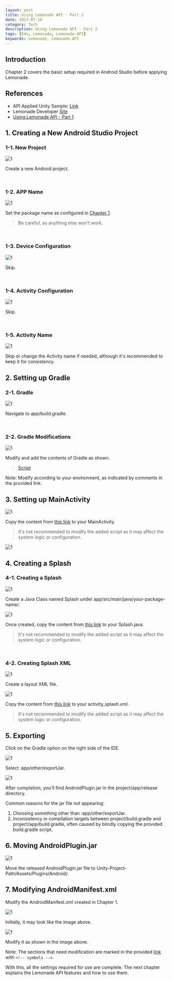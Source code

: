 ```yaml
---
layout: post
title: Using Lemonade API - Part 2
date: 2017-07-18
category: Tech
description: Using Lemonade API - Part 2
tags: [Edu, Lemonade, Lemonade-API]
keywords: Lemonade, Lemonade-API
---
```


## Introduction

Chapter 2 covers the basic setup required in Android Studio before applying Lemonade.

## References

- API Applied Unity Sample: [Link](https://github.com/LemonClub/lemonade-android-api-unity-example)
- Lemonade Developer [Site](http://lemontree.dothome.co.kr/lemonade/)
- [Using Lemonade API - Part 1](/tech/2017/07/14/LemonadeAPI-desc-1)

## 1. Creating a New Android Studio Project

### 1-1. New Project

![1](/img/2017-7-20-LemonadeAPI-func/10.PNG)

Create a new Android project.

<br />

### 1-2. APP Name

![1](/img/2017-7-20-LemonadeAPI-func/11.PNG)

Set the package name as configured in [Chapter 1](/tech/2017/07/14/LemonadeAPI-desc-1.html).

> Be careful, as anything else won't work.

<br />

### 1-3. Device Configuration

![1](/img/2017-7-20-LemonadeAPI-func/12.PNG)

Skip.

<br />

### 1-4. Activity Configuration

![1](/img/2017-7-20-LemonadeAPI-func/13.PNG)

Skip.

<br />

### 1-5. Activity Name

![1](/img/2017-7-20-LemonadeAPI-func/14.PNG)

Skip or change the Activity name if needed, although it's recommended to keep it for consistency.

## 2. Setting up Gradle

### 2-1. Gradle

![1](/img/2017-7-20-LemonadeAPI-func/16.PNG)

Navigate to app/build.gradle.

<br />

### 2-2. Gradle Modifications

![1](/img/2017-7-20-LemonadeAPI-func/17.PNG)

Modify and add the contents of Gradle as shown.

> [Script](https://github.com/LemonClub/lemonade-androidstudio-unity/blob/master/app/build.gradle)

Note: Modify according to your environment, as indicated by comments in the provided link.

## 3. Setting up MainActivity

![1](/img/2017-7-20-LemonadeAPI-func/18.PNG)

Copy the content from [this link](https://github.com/LemonClub/lemonade-androidstudio-unity/blob/master/app/src/main/java/net/lemontree/lemonade/MainActivity.java) to your MainActivity.

> It's not recommended to modify the added script as it may affect the system logic or configuration.

![1](/img/2017-7-20-LemonadeAPI-func/19.PNG)

## 4. Creating a Splash

### 4-1. Creating a Splash

![1](/img/2017-7-20-LemonadeAPI-func/20.PNG)

Create a Java Class named Splash under app/src/main/java/your-package-name/.

![1](/img/2017-7-20-LemonadeAPI-func/21.PNG)

Once created, copy the content from [this link](https://github.com/LemonClub/lemonade-androidstudio-unity/blob/master/app/src/main/java/net/lemontree/lemonade/Splash.java) to your Splash.java.

> It's not recommended to modify the added script as it may affect the system logic or configuration.

<br />

### 4-2. Creating Splash XML

![1](/img/2017-7-20-LemonadeAPI-func/23.PNG)

Create a layout XML file.

![1](/img/2017-7-20-LemonadeAPI-func/24.PNG)

Copy the content from [this link](https://github.com/LemonClub/lemonade-androidstudio-unity/blob/master/app/src/main/res/layout/activity_splash.xml) to your activity_splash.xml.

> It's not recommended to modify the added script as it may affect the system logic or configuration.

## 5. Exporting

Click on the Gradle option on the right side of the IDE.

![1](/img/2017-7-20-LemonadeAPI-func/27.PNG)

Select :app/other/exportJar.

![1](/img/2017-7-20-LemonadeAPI-func/28.PNG)

After completion, you'll find AndroidPlugin.jar in the project/app/release directory.

Common reasons for the jar file not appearing:

1. Choosing something other than :app/other/exportJar.
2. Inconsistency in compilation targets between project/build.gradle and project/app/build.gradle, often caused by blindly copying the provided build.gradle script.

## 6. Moving AndroidPlugin.jar

![1](/img/2017-7-20-LemonadeAPI-func/30.PNG)

Move the released AndroidPlugin.jar file to Unity-Project-Path/Assets/Plugins/Android/.

## 7. Modifying AndroidManifest.xml

Modify the AndroidManifest.xml created in Chapter 1.

![1](/img/2017-7-20-LemonadeAPI-func/31.PNG)

Initially, it may look like the image above.

![1](/img/2017-7-20-LemonadeAPI-func/32.PNG)

Modify it as shown in the image above.

Note: The sections that need modification are marked in the provided [link](https://github.com/LemonClub/lemonade-android-api-unity-example/blob/master/Assets/Plugins/Android/AndroidManifest.xml) with `<!-- symbols -->`.

With this, all the settings required for use are complete. The next chapter explains the Lemonade API features and how to use them.
